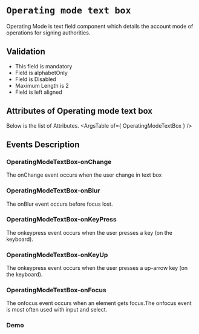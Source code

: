 <!-- Custom-MDX-Documentation.mdx -->

# `Operating mode text box`

Operating Mode is text field component which details the account mode of operations for signing authorities.

## Validation 
- This field is mandatory
- Field is alphabetOnly
- Field is Disabled 
- Maximum Length is 2
- Field is left aligned

## Attributes of Operating mode text box
Below is the list of Attributes.
<ArgsTable of={ OperatingModeTextBox } /> 

## Events Description

### OperatingModeTextBox-onChange

The onChange event occurs when the user change in text box

### OperatingModeTextBox-onBlur

The onBlur event occurs before focus lost.

### OperatingModeTextBox-onKeyPress

The onkeypress event occurs when the user presses a key (on the keyboard).

### OperatingModeTextBox-onKeyUp

The onkeypress event occurs when the user presses a up-arrow key (on the keyboard).

### OperatingModeTextBox-onFocus

The onfocus event occurs when an element gets focus.The onfocus event is most often used with input and select.
### Demo

<Canvas>
<Story id="operatingmodetextbox--primary" />
</Canvas>

 
